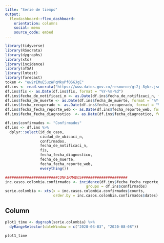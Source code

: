 ---
title: "Serie de tiempo"
output: 
  flexdashboard::flex_dashboard:
    orientation: columns
    social: menu
    source_code: embed
---
```{r setup, include=FALSE}
library(tidyverse)
library(RSocrata)
library(dygraphs)
library(xts)
library(incidence)
library(aTSA)
library(lmtest)
library(forecast)
token <- "ew2rEMuESuzWPqMkyPfOSGJgE"
df.ins <- read.socrata("https://www.datos.gov.co/resource/gt2j-8ykr.json", app_token = token)
df.ins$fis <- as.Date(df.ins$fis, format = "%Y-%m-%d")
df.ins$fecha_de_notificaci_n <- as.Date(df.ins$fecha_de_notificaci_n, format = "%Y-%m-%d")
df.ins$fecha_de_muerte <- as.Date(df.ins$fecha_de_muerte, format = "%Y-%m-%d")
df.ins$fecha_recuperado <- as.Date(df.ins$fecha_recuperado, format = "%Y-%m-%d")
df.ins$fecha_fecha_reporte_web <- as.Date(df.ins$fecha_reporte_web, format = "%Y-%m-%d")
df.ins$fecha_fecha_diagnostico  <- as.Date(df.ins$fecha_diagnostico, format = "%Y-%m-%d")

df.ins$confirmados <- "Confirmados"
df.ins <- df.ins %>%
  dplyr::select(id_de_caso,
                ciudad_de_ubicaci_n,
                confirmados,
                fecha_de_notificaci_n,
                fis,
                fecha_fecha_diagnostico,
                fecha_de_muerte,
                fecha_fecha_reporte_web,
                everything())

########################CONFIRMADOS#####################
inc.casos.colombia.confirmados <- incidence(df.ins$fecha_fecha_reporte_web,
                                     groups = df.ins$confirmados)
serie.colombia <- xts(x = inc.casos.colombia.confirmados$counts,
                      order.by = inc.casos.colombia.confirmados$dates)

```

Column {data-width=450} 
-----------------------------------------------------------------------
```{r}
plot1_time <- dygraph(serie.colombia) %>% 
  dyRangeSelector(dateWindow = c("2020-03-03", "2020-08-08"))  

plot1_time

```